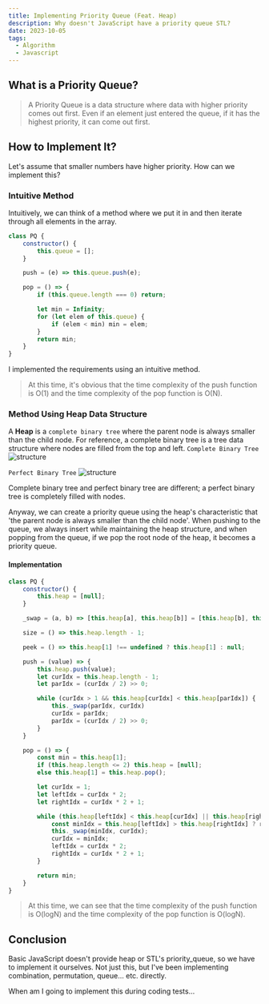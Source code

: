 ```yaml
---
title: Implementing Priority Queue (Feat. Heap)
description: Why doesn't JavaScript have a priority queue STL?
date: 2023-10-05
tags:
  - Algorithm
  - Javascript
---
```


## What is a Priority Queue?
> A Priority Queue is a data structure where data with higher priority comes out first.
Even if an element just entered the queue, if it has the highest priority, it can come out first.

## How to Implement It?
Let's assume that smaller numbers have higher priority. How can we implement this?

### Intuitive Method
Intuitively, we can think of a method where we put it in and then iterate through all elements in the array.
``` javascript showLineNumbers
class PQ {
    constructor() {
        this.queue = [];
    }

    push = (e) => this.queue.push(e); 

    pop = () => {
        if (this.queue.length === 0) return;

        let min = Infinity;
        for (let elem of this.queue) {
            if (elem < min) min = elem;
        }
        return min;
    }
}
```
I implemented the requirements using an intuitive method.

> At this time, it's obvious that the time complexity of the push function is O(1)
and the time complexity of the pop function is O(N).

### Method Using Heap Data Structure
A **Heap** is a `complete binary tree` where the parent node is always smaller than the child node.
For reference, a complete binary tree is a tree data structure where nodes are filled from the top and left.
`Complete Binary Tree`
![structure](/images/algorithm/heap/complete.png)

`Perfect Binary Tree`
![structure](/images/algorithm/heap/perfect.png)

Complete binary tree and perfect binary tree are different; a perfect binary tree is completely filled with nodes.

Anyway, we can create a priority queue using the heap's characteristic that 'the parent node is always smaller than the child node'.
When pushing to the queue, we always insert while maintaining the heap structure,
and when popping from the queue, if we pop the root node of the heap, it becomes a priority queue.

#### Implementation
``` javascript showLineNumbers
class PQ {
    constructor() {
        this.heap = [null];
    }

    _swap = (a, b) => [this.heap[a], this.heap[b]] = [this.heap[b], this.heap[a]];

    size = () => this.heap.length - 1;

    peek = () => this.heap[1] !== undefined ? this.heap[1] : null;

    push = (value) => {
        this.heap.push(value);
        let curIdx = this.heap.length - 1;
        let parIdx = (curIdx / 2) >> 0;

        while (curIdx > 1 && this.heap[curIdx] < this.heap[parIdx]) {
            this._swap(parIdx, curIdx)
            curIdx = parIdx;
            parIdx = (curIdx / 2) >> 0;
        }
    }

    pop = () => {
        const min = this.heap[1];
        if (this.heap.length <= 2) this.heap = [null];
        else this.heap[1] = this.heap.pop();

        let curIdx = 1;
        let leftIdx = curIdx * 2;
        let rightIdx = curIdx * 2 + 1;

        while (this.heap[leftIdx] < this.heap[curIdx] || this.heap[rightIdx] < this.heap[curIdx]) {
            const minIdx = this.heap[leftIdx] > this.heap[rightIdx] ? rightIdx : leftIdx;
            this._swap(minIdx, curIdx);
            curIdx = minIdx;
            leftIdx = curIdx * 2;
            rightIdx = curIdx * 2 + 1;
        }

        return min;
    }
}
```

> At this time, we can see that the time complexity of the push function is O(logN)
and the time complexity of the pop function is O(logN).

## Conclusion
Basic JavaScript doesn't provide heap or STL's priority_queue, so we have to implement it ourselves.
Not just this, but I've been implementing combination, permutation, queue... etc. directly.

When am I going to implement this during coding tests...
